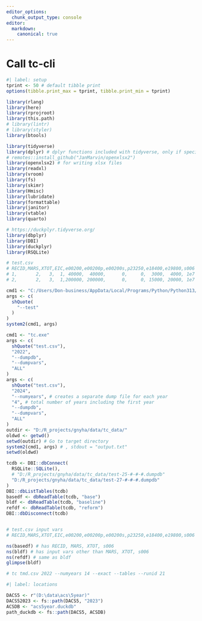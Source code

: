 ```yaml
---
editor_options: 
  chunk_output_type: console
editor:
  markdown:
    canonical: true  
---
```


# Call tc-cli

```r
#| label: setup
tprint <- 50 # default tibble print
options(tibble.print_max = tprint, tibble.print_min = tprint)

library(rlang)
library(here)
library(rprojroot)
library(this.path)
# library(lintr)
# library(styler)
library(btools)

library(tidyverse)
library(dplyr) # dplyr functions included with tidyverse, only if specifically loaded elsewhere
# remotes::install_github("JanMarvin/openxlsx2")
library(openxlsx2) # for writing xlsx files
library(readxl)
library(vroom)
library(fs)
library(skimr)
library(Hmisc)
library(lubridate)
library(formattable)
library(janitor)
library(vtable)
library(quarto)

# https://duckplyr.tidyverse.org/
library(dbplyr)
library(DBI)
library(duckplyr)
library(RSQLite)

```


```r

# test.csv
# RECID,MARS,XTOT,EIC,e00200,e00200p,e00200s,p23250,e18400,e19800,s006
# 1,       2,   3,  1, 40000,  40000,      0,     0,  3000,  4000, 1e7
# 2,       2,   3,  1,200000, 200000,      0,     0, 15000, 20000, 1e7

cmd1 <- "C:/Users/Don-business/AppData/Local/Programs/Python/Python313/Scripts/tc.exe"
args <- c(
  shQuote(
    "--test"
  )
)
system2(cmd1, args)

cmd1 <- "tc.exe"
args <- c(
  shQuote("test.csv"),
  "2022",
  "--dumpdb",
  "--dumpvars",
  "ALL"
)
args <- c(
  shQuote("test.csv"),
  "2024",
  "--numyears", # creates a separate dump file for each year
  "4", # total number of years including the first year
  "--dumpdb",
  "--dumpvars",
  "ALL"
)
outdir <- "D:/R_projects/gnyha/data/tc_data/"
oldwd <- getwd()
setwd(outdir) # Go to target directory
system2(cmd1, args) # , stdout = "output.txt"
setwd(oldwd)

tcdb <- DBI::dbConnect(
  RSQLite::SQLite(),
  # "D:/R_projects/gnyha/data/tc_data/test-25-#-#-#.dumpdb"
  "D:/R_projects/gnyha/data/tc_data/test-27-#-#-#.dumpdb"
)
DBI::dbListTables(tcdb)
basedf <- dbReadTable(tcdb, "base")
bldf <- dbReadTable(tcdb, "baseline")
refdf <- dbReadTable(tcdb, "reform")
DBI::dbDisconnect(tcdb)


# test.csv input vars
# RECID,MARS,XTOT,EIC,e00200,e00200p,e00200s,p23250,e18400,e19800,s006

ns(basedf) # has RECID, MARS, XTOT, s006
ns(bldf) # has input vars other than MARS, XTOT, s006
ns(refdf) # same as bldf
glimpse(bldf)

# tc tmd.csv 2022 --numyears 14 --exact --tables --runid 21

```


```r
#| label: locations

DACS5 <- r"(D:\data\acs\5year)"
DACS52023 <- fs::path(DACS5, "2023")
ACSDB <- "acs5year.duckdb"
path_duckdb <- fs::path(DACS5, ACSDB)

```


